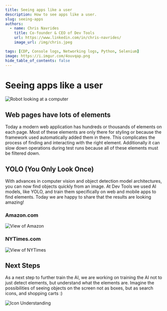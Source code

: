 ```yaml
---
title: Seeing apps like a user
description: How to see apps like a user.
slug: seeing-apps
authors:
  - name: Chris Navrides
    title: Co-founder & CEO of Dev Tools
    url: https://www.linkedin.com/in/chris-navrides/
    image_url: /img/chris.jpeg

tags: [CDP, Console logs, Networking logs, Python, Selenium]
image: https://i.imgur.com/4ouvqap.png
hide_table_of_contents: false
---
```

# Seeing apps like a user
![Robot looking at a computer](https://i.imgur.com/wx59Yrj.png)

## Web pages have lots of elements
Today a modern web application has hundreds or thousands of elements on each page. Most of these elements are only there for styling or because the framework used automatically added them in there. This complicates the process of finding and interacting with the right element. Additionally it can slow down operations during test runs because all of these elements must be filtered down.

## YOLO (You Only Look Once)
With advances in computer vision and object detection model architectures, you can now find objects quickly from an image. At Dev Tools we used AI models, like YOLO, and train them specifically on web and mobile apps to find elements. Today we are happy to share that the results are looking amazing!

### Amazon.com
![View of Amazon](https://i.imgur.com/4ouvqap.png)
### NYTimes.com
![View of NYTimes](https://i.imgur.com/qkCmj0T.png)

## Next Steps
As a next step to further train the AI, we are working on training the AI not to just detect elements, but understand what the elements are. Imagine the possibilities of seeing objects on the screen not as boxes, but as search icons, and shopping carts :)

![Icon Understanding](https://i.imgur.com/4DwX1ao.png)